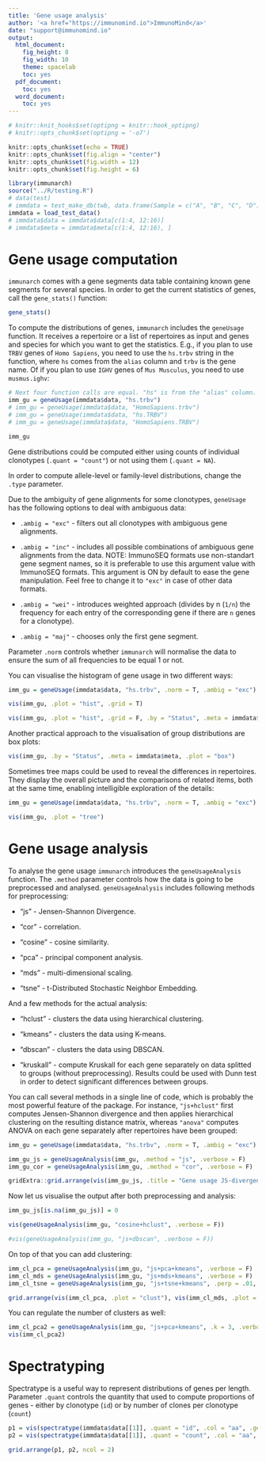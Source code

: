 ```yaml
---
title: 'Gene usage analysis'
author: '<a href="https://immunomind.io">ImmunoMind</a>'
date: "support@immunomind.io"
output:
  html_document:
    fig_height: 8
    fig_width: 10
    theme: spacelab
    toc: yes
  pdf_document:
    toc: yes
  word_document:
    toc: yes
---
```



<!--
%\VignetteEngine{knitr::rmarkdown}
%\VignetteIndexEntry{Introduction to immunarch}
%\VignettePackage{immunarch}
-->



```r
# knitr::knit_hooks$set(optipng = knitr::hook_optipng)
# knitr::opts_chunk$set(optipng = '-o7')

knitr::opts_chunk$set(echo = TRUE)
knitr::opts_chunk$set(fig.align = "center")
knitr::opts_chunk$set(fig.width = 12)
knitr::opts_chunk$set(fig.height = 6)

library(immunarch)
source("../R/testing.R")
# data(test)
# immdata = test_make_db(twb, data.frame(Sample = c("A", "B", "C", "D"), Twin = c("TwA", "TwA", "TwB", "TwB"), stringsAsFactors = F))
immdata = load_test_data()
# immdata$data = immdata$data[c(1:4, 12:16)]
# immdata$meta = immdata$meta[c(1:4, 12:16), ]
```


# Gene usage computation
`immunarch` comes with a gene segments data table containing known gene segments for several species. In order to get the current statistics of genes, call the `gene_stats()` function:

```r
gene_stats()
```

To compute the distributions of genes, `immunarch` includes the `geneUsage` function. It receives a repertoire or a list of repertoires as input and genes and species for which you want to get the statistics. E.g., if you plan to use `TRBV` genes of `Homo Sapiens`, you need to use the `hs.trbv` string in the function, where `hs` comes from the `alias` column and `trbv` is the gene name. Of if you plan to use `IGHV` genes of `Mus Musculus`, you need to use `musmus.ighv`:

```r
# Next four function calls are equal. "hs" is from the "alias" column.
imm_gu = geneUsage(immdata$data, "hs.trbv")
# imm_gu = geneUsage(immdata$data, "HomoSapiens.trbv")
# imm_gu = geneUsage(immdata$data, "hs.TRBV")
# imm_gu = geneUsage(immdata$data, "HomoSapiens.TRBV")

imm_gu
```

Gene distributions could be computed either using counts of individual clonotypes (`.quant = "count"`) or not using them (`.quant = NA`).

In order to compute allele-level or family-level distributions, change the `.type` parameter.

Due to the ambiguity of gene alignments for some clonotypes, `geneUsage` has the following options to deal with ambiguous data:

- `.ambig = "exc"` - filters out all clonotypes with ambiguous gene alignments.

- `.ambig = "inc"` - includes all possible combinations of ambiguous gene alignments from the data. NOTE: ImmunoSEQ formats use non-standart gene segment names, so it is preferable to use this argument value with ImmunoSEQ formats. This argument is ON by default to ease the gene manipulation. Feel free to change it to `"exc"` in case of other data formats.

- `.ambig = "wei"` - introduces weighted approach (divides by n (`1/n`) the frequency for each entry of the corresponding gene if there are `n` genes for a clonotype).

- `.ambig = "maj"` - chooses only the first gene segment.

Parameter `.norm` controls whether `immunarch` will normalise the data to ensure the sum of all frequencies to be equal 1 or not.

You can visualise the histogram of gene usage in two different ways:

```r
imm_gu = geneUsage(immdata$data, "hs.trbv", .norm = T, .ambig = "exc")

vis(imm_gu, .plot = "hist", .grid = T)
```

```r
vis(imm_gu, .plot = "hist", .grid = F, .by = "Status", .meta = immdata$meta)
```

Another practical approach to the visualisation of group distributions are box plots:

```r
vis(imm_gu, .by = "Status", .meta = immdata$meta, .plot = "box")
```

Sometimes tree maps could be used to reveal the differences in repertoires. They display the overall picture and the comparisons of related items, both at the same time, enabling intelligible exploration of the details:

```r
imm_gu = geneUsage(immdata$data, "hs.trbv", .norm = T, .ambig = "exc")

vis(imm_gu, .plot = "tree")
```


# Gene usage analysis
To analyse the gene usage `immunarch` introduces the `geneUsageAnalysis` function. The `.method` parameter controls how the data is going to be preprocessed and analysed. `geneUsageAnalysis` includes following methods for preprocessing:

- "js" - Jensen-Shannon Divergence.

- "cor" - correlation.

- "cosine" - cosine similarity.

- "pca" - principal component analysis.

- "mds" - multi-dimensional scaling.

- "tsne" - t-Distributed Stochastic Neighbor Embedding.

And a few methods for the actual analysis:

- "hclust" - clusters the data using hierarchical clustering.

- "kmeans" - clusters the data using K-means.

- "dbscan" - clusters the data using DBSCAN.

- "kruskall" - compute Kruskall for each gene separately on data splitted to groups (without preprocessing). Results could be used with Dunn test in order to detect significant differences between groups.

You can call several methods in a single line of code, which is probably the most powerful feature of the package. For instance, `"js+hclust"` first computes Jensen-Shannon divergence and then applies hierarchical clustering on the resulting distance matrix, whereas `"anova"` computes ANOVA on each gene separately after repertoires have been grouped:

```r
imm_gu = geneUsage(immdata$data, "hs.trbv", .norm = T, .ambig = "exc")

imm_gu_js = geneUsageAnalysis(imm_gu, .method = "js", .verbose = F)
imm_gu_cor = geneUsageAnalysis(imm_gu, .method = "cor", .verbose = F)

gridExtra::grid.arrange(vis(imm_gu_js, .title = "Gene usage JS-divergence", .leg.title = "JS", .text.size=1.5), vis(imm_gu_cor, .title = "Gene usage correlation", .leg.title = "Cor", .text.size=1.5), ncol = 2)
```

Now let us visualise the output after both preprocessing and analysis:

```r
imm_gu_js[is.na(imm_gu_js)] = 0

vis(geneUsageAnalysis(imm_gu, "cosine+hclust", .verbose = F))

#vis(geneUsageAnalysis(imm_gu, "js+dbscan", .verbose = F))
```

On top of that you can add clustering:

```r
imm_cl_pca = geneUsageAnalysis(imm_gu, "js+pca+kmeans", .verbose = F)
imm_cl_mds = geneUsageAnalysis(imm_gu, "js+mds+kmeans", .verbose = F)
imm_cl_tsne = geneUsageAnalysis(imm_gu, "js+tsne+kmeans", .perp = .01, .verbose = F)

grid.arrange(vis(imm_cl_pca, .plot = "clust"), vis(imm_cl_mds, .plot = "clust"), vis(imm_cl_tsne, .plot = "clust"), ncol = 3)
```

You can regulate the number of clusters as well:
```r
imm_cl_pca2 = geneUsageAnalysis(imm_gu, "js+pca+kmeans", .k = 3, .verbose = F)
vis(imm_cl_pca2)
```

# Spectratyping
Spectratype is a useful way to represent distributions of genes per length. Parameter `.quant` controls the quantity that used to compute proportions of genes - either by clonotype (`id`) or by number of clones per clonotype (`count`)

```r
p1 = vis(spectratype(immdata$data[[1]], .quant = "id", .col = "aa", .gene = "v"))
p2 = vis(spectratype(immdata$data[[1]], .quant = "count", .col = "aa", .gene = "v"))

grid.arrange(p1, p2, ncol = 2)
```
